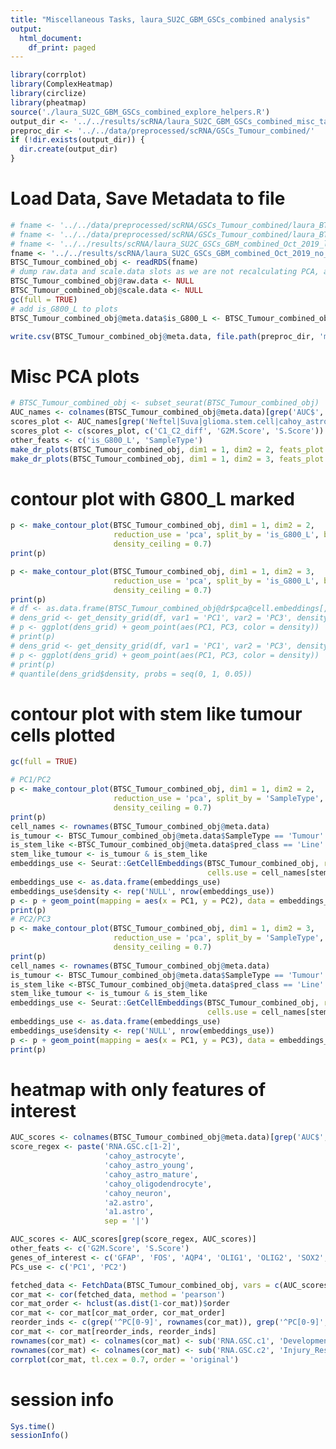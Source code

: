 ```yaml
---
title: "Miscellaneous Tasks, laura_SU2C_GBM_GSCs_combined analysis"
output:
  html_document:
    df_print: paged
---
```


``` r
library(corrplot)
library(ComplexHeatmap)
library(circlize)
library(pheatmap)
source('./laura_SU2C_GBM_GSCs_combined_explore_helpers.R')
output_dir <- '../../results/scRNA/laura_SU2C_GBM_GSCs_combined_misc_tasks'
preproc_dir <- '../../data/preprocessed/scRNA/GSCs_Tumour_combined/'
if (!dir.exists(output_dir)) {
  dir.create(output_dir)
}
```

# Load Data, Save Metadata to file
``` r
# fname <- '../../data/preprocessed/scRNA/GSCs_Tumour_combined/laura_BTSC_Tumour_combined_Oct_2019.rds'
# fname <- '../../data/preprocessed/scRNA/GSCs_Tumour_combined/laura_BTSC_Tumour_combined_Oct_2019_no_G800_L.rds'
# fname <- '../../results/scRNA/laura_SU2C_GSCs_GBM_combined_Oct_2019_logistic/logistic_regression_T_v_L_seurat.rds'
fname <- '../../results/scRNA/laura_SU2C_GSCs_GBM_combined_Oct_2019_no_G800_L_logistic/logistic_regression_T_v_L_seurat.rds'
BTSC_Tumour_combined_obj <- readRDS(fname)
# dump raw.data and scale.data slots as we are not recalculating PCA, and not pulling anything from these slots for plotting
BTSC_Tumour_combined_obj@raw.data <- NULL
BTSC_Tumour_combined_obj@scale.data <- NULL
gc(full = TRUE)
# add is_G800_L to plots
BTSC_Tumour_combined_obj@meta.data$is_G800_L <- BTSC_Tumour_combined_obj@meta.data$SampleID == 'G800_L'

write.csv(BTSC_Tumour_combined_obj@meta.data, file.path(preproc_dir, 'metadata_SU2C_GBM_GSCs_combined_Oct_2019_no_G800_L_w_logistic_predictions.csv'))

```

# Misc PCA plots

``` r


# BTSC_Tumour_combined_obj <- subset_seurat(BTSC_Tumour_combined_obj)
AUC_names <- colnames(BTSC_Tumour_combined_obj@meta.data)[grep('AUC$', colnames(BTSC_Tumour_combined_obj@meta.data))]
scores_plot <- AUC_names[grep('Neftel|Suva|glioma.stem.cell|cahoy_astrocyte', AUC_names)]
scores_plot <- c(scores_plot, c('C1_C2_diff', 'G2M.Score', 'S.Score'))
other_feats <- c('is_G800_L', 'SampleType')
make_dr_plots(BTSC_Tumour_combined_obj, dim1 = 1, dim2 = 2, feats_plot = c(scores_plot, other_feats), reduction.use = 'pca')
make_dr_plots(BTSC_Tumour_combined_obj, dim1 = 1, dim2 = 3, feats_plot = c(scores_plot, other_feats), reduction.use = 'pca')

```

# contour plot with G800_L marked

``` r
p <- make_contour_plot(BTSC_Tumour_combined_obj, dim1 = 1, dim2 = 2, 
                       reduction_use = 'pca', split_by = 'is_G800_L', bins = 3, 
                       density_ceiling = 0.7)
print(p)

p <- make_contour_plot(BTSC_Tumour_combined_obj, dim1 = 1, dim2 = 3, 
                       reduction_use = 'pca', split_by = 'is_G800_L', bins = 3, 
                       density_ceiling = 0.7)
print(p)
# df <- as.data.frame(BTSC_Tumour_combined_obj@dr$pca@cell.embeddings[,c(1,3)])
# dens_grid <- get_density_grid(df, var1 = 'PC1', var2 = 'PC3', density_ceiling = 0.7)
# p <- ggplot(dens_grid) + geom_point(aes(PC1, PC3, color = density))
# print(p)
# dens_grid <- get_density_grid(df, var1 = 'PC1', var2 = 'PC3', density_ceiling = 0.99999)
# p <- ggplot(dens_grid) + geom_point(aes(PC1, PC3, color = density))
# print(p)
# quantile(dens_grid$density, probs = seq(0, 1, 0.05))
```

# contour plot with stem like tumour cells plotted

``` r
gc(full = TRUE)

# PC1/PC2
p <- make_contour_plot(BTSC_Tumour_combined_obj, dim1 = 1, dim2 = 2, 
                       reduction_use = 'pca', split_by = 'SampleType', bins = 3, 
                       density_ceiling = 0.7)
print(p)
cell_names <- rownames(BTSC_Tumour_combined_obj@meta.data)
is_tumour <- BTSC_Tumour_combined_obj@meta.data$SampleType == 'Tumour'
is_stem_like <-BTSC_Tumour_combined_obj@meta.data$pred_class == 'Line' 
stem_like_tumour <- is_tumour & is_stem_like
embeddings_use <- Seurat::GetCellEmbeddings(BTSC_Tumour_combined_obj, reduction.type = 'pca', dims.use = 1:2,
                                            cells.use = cell_names[stem_like_tumour])
embeddings_use <- as.data.frame(embeddings_use)
embeddings_use$density <- rep('NULL', nrow(embeddings_use))
p <- p + geom_point(mapping = aes(x = PC1, y = PC2), data = embeddings_use, color = 'black', size = 1.0)
print(p)
# PC2/PC3
p <- make_contour_plot(BTSC_Tumour_combined_obj, dim1 = 1, dim2 = 3, 
                       reduction_use = 'pca', split_by = 'SampleType', bins = 3, 
                       density_ceiling = 0.7)
print(p)
cell_names <- rownames(BTSC_Tumour_combined_obj@meta.data)
is_tumour <- BTSC_Tumour_combined_obj@meta.data$SampleType == 'Tumour'
is_stem_like <-BTSC_Tumour_combined_obj@meta.data$pred_class == 'Line' 
stem_like_tumour <- is_tumour & is_stem_like
embeddings_use <- Seurat::GetCellEmbeddings(BTSC_Tumour_combined_obj, reduction.type = 'pca', dims.use = 1:3,
                                            cells.use = cell_names[stem_like_tumour])
embeddings_use <- as.data.frame(embeddings_use)
embeddings_use$density <- rep('NULL', nrow(embeddings_use))
p <- p + geom_point(mapping = aes(x = PC1, y = PC3), data = embeddings_use, color = 'black', size = 1.0)
print(p)
```

<!-- # misc pca plots with new embeddings -->

<!-- ``` {r} -->
<!-- for (feat in c(scores_plot, other_feats)) { -->
<!--   p <- scatter_generic(embeddings_df, var1 = 'sum_PC1_PC3', var2 = 'sum_PC1_PC2', filter_by = NULL, -->
<!--                        filter_class = NULL, pt.size = 0.5, color_by = feat) -->
<!--   p <- p + ggtitle(feat) -->
<!--   print(p) -->
<!-- } -->

<!-- p <- scatter_generic(embeddings_df, var1 = 'glioma.stem.cell_AUC', var2 = 'C1_C2_diff', filter_by = NULL, -->
<!--                        filter_class = NULL, pt.size = 0.5, color_by = 'SampleType') -->
<!-- p <- p + ggtitle(feat) -->
<!-- print(p) -->
<!-- ``` -->




# heatmap with only features of interest

``` r

AUC_scores <- colnames(BTSC_Tumour_combined_obj@meta.data)[grep('AUC$', colnames(BTSC_Tumour_combined_obj@meta.data))]
score_regex <- paste('RNA.GSC.c[1-2]',
                     'cahoy_astrocyte',
                     'cahoy_astro_young',
                     'cahoy_astro_mature',
                     'cahoy_oligodendrocyte',
                     'cahoy_neuron',
                     'a2.astro',
                     'a1.astro',
                     sep = '|')

AUC_scores <- AUC_scores[grep(score_regex, AUC_scores)]
other_feats <- c('G2M.Score', 'S.Score')
genes_of_interest <- c('GFAP', 'FOS', 'AQP4', 'OLIG1', 'OLIG2', 'SOX2', 'CD44')
PCs_use <- c('PC1', 'PC2')

fetched_data <- FetchData(BTSC_Tumour_combined_obj, vars = c(AUC_scores, genes_of_interest, PCs_use, other_feats))
cor_mat <- cor(fetched_data, method = 'pearson')
cor_mat_order <- hclust(as.dist(1-cor_mat))$order
cor_mat <- cor_mat[cor_mat_order, cor_mat_order]
reorder_inds <- c(grep('^PC[0-9]', rownames(cor_mat)), grep('^PC[0-9]', rownames(cor_mat), invert = TRUE))
cor_mat <- cor_mat[reorder_inds, reorder_inds]
rownames(cor_mat) <- colnames(cor_mat) <- sub('RNA.GSC.c1', 'Developmental', rownames(cor_mat))
rownames(cor_mat) <- colnames(cor_mat) <- sub('RNA.GSC.c2', 'Injury_Response', rownames(cor_mat))
corrplot(cor_mat, tl.cex = 0.7, order = 'original')

```

<!-- # heatmap of 'stem like' and non-stem like cells and features of interest -->

<!-- ``` {r} -->
<!-- # if stem like, predicted class under logistic regression model should have been stem -->
<!-- stem_like <- BTSC_Tumour_combined_obj$pred_class == 'Line' -->
<!-- SampleType <- BTSC_Tumour_combined_obj$SampleType -->
<!-- order_by_stem <- order(stem_like) -->
<!-- fetched_data <- fetched_data[order_by_stem,] -->
<!-- stem_like <- stem_like[order_by_stem] -->
<!-- SampleType <- SampleType[order_by_stem] -->

<!-- # heatmap for all samples -->
<!-- hclust_pc1_pc2 <- hclust(dist(fetched_data[,c('PC_1', 'PC_2')]), method = 'complete') -->
<!-- top_ann <- HeatmapAnnotation(df = data.frame(stem_like = stem_like, sample_type = SampleType), -->
<!--                             col = list(stem_like = c('TRUE' = 'turquoise', -->
<!--                                                       'FALSE' = 'magenta'), -->
<!--                                        sample_type = c('Line' = 'blue', -->
<!--                                                         'Tumour' = 'red'))) -->

<!-- hm <- Heatmap(t(scale(fetched_data)), show_column_names = FALSE, cluster_columns = hclust_pc1_pc2, -->
<!--               top_annotation = top_ann) -->
<!-- draw(hm) -->

<!-- # heatmap for just tumour samples -->
<!-- tumour_inds <- which(SampleType == 'Tumour') -->
<!-- # hclust_pc1_pc2_tumour <- hclust(dist(fetched_data[tumour_inds, c('PC_1', 'PC_2')]), method = 'complete') -->
<!-- top_ann_tumour <- HeatmapAnnotation(df = data.frame(stem_like = stem_like[tumour_inds],  -->
<!--                                                     sample_type = SampleType[tumour_inds]), -->
<!--                                     col = list(stem_like = c('TRUE' = 'turquoise', -->
<!--                                                       'FALSE' = 'magenta'), -->
<!--                                        sample_type = c('Line' = 'blue', -->
<!--                                                         'Tumour' = 'red'))) -->
<!-- hm <- Heatmap(t(scale(fetched_data[tumour_inds,])), show_column_names = FALSE, cluster_columns = FALSE, -->
<!--               top_annotation = top_ann_tumour) -->
<!-- draw(hm) -->
<!-- # # rownames(mat_col) <- colnames(mat) -->
<!-- #  -->
<!-- # # List with colors for each annotation. -->
<!-- # mat_colors <- list(stem_like = c('turquoise', 'magenta'), -->
<!-- #                    sample_type = c('red', 'blue')) -->
<!-- # names(mat_colors$stem_like) <- unique(annotation_df$stem_like) -->
<!-- # names(mat_colors$sample_type) <- unique(annotation_df$sample_type) -->

<!-- # pheatmap( -->
<!-- #   mat               = t(fetched_data), -->
<!-- #   color             = inferno(10), -->
<!-- #   border_color      = NA, -->
<!-- #   show_colnames     = FALSE, -->
<!-- #   show_rownames     = FALSE, -->
<!-- #   annotation_col    = annotation_df, -->
<!-- #   annotation_colors = NULL, -->
<!-- #   drop_levels       = FALSE, -->
<!-- #   fontsize          = 14, -->
<!-- #   main              = "Default Heatmap" -->
<!-- # ) -->

<!-- ``` -->


<!-- # ``` {r} -->
<!-- # rm(BTSC_Tumour_combined_obj) -->
<!-- # gc(full = TRUE) -->
<!-- # ``` -->

<!-- # association of features within tumour -->

<!-- ``` {r} -->
<!-- tumour_inp_file <- '/home/owenwhitley/projects/su2c_v2/data/preprocessed/scRNA/GSCs_Tumour_combined/GBM_Tumour_seurat_v3.rds' -->
<!-- tumour_html_output_dir <- './laura_SU2C_GBM_repreprocess' -->
<!-- tumour_data <- readRDS(file = tumour_inp_file) -->
<!-- AUC_scores <- colnames(tumour_data@meta.data)[grep('AUC$', colnames(tumour_data@meta.data))] -->
<!-- score_regex <- paste('RNA.GSC.c[1-2]', -->
<!--                      'glioma.stem.cell', -->
<!--                      'Zhong_NPCs_upreg', -->
<!--                      'nowakowski_(RG-early|IPC-div[1-2])', -->
<!--                      'cahoy',  -->
<!--                      'a[1-2].astro', -->
<!--                      'tirosh', -->
<!--                      sep = '|') -->
<!-- AUC_scores <- AUC_scores[grep(score_regex, AUC_scores)] -->
<!-- other_feats <- c('PC_1', 'PC_2', 'PC_3', 'CC.Difference', 'G2M.Score', 'S.Score', 'C1_C2_diff') -->
<!-- fetched_data <- FetchData(tumour_data, vars = c(AUC_scores, other_feats)) -->

<!-- cor_mat <- cor(fetched_data, method = 'spearman') -->
<!-- cor_mat_order <- hclust(as.dist(1-cor_mat))$order -->
<!-- cor_mat <- cor_mat[cor_mat_order, cor_mat_order] -->

<!-- corrplot::corrplot(cor_mat, tl.cex = 0.5) -->

<!-- ``` -->

<!-- # association of c1/c2 gradient with various pathways in tumour -->

<!-- ``` {r} -->
<!-- # load in pathways from gmt file -->
<!-- capt_out <- capture.output(pathway_genesets <- -->
<!--                              GSA.read.gmt('/home/owenwhitley/GSEA/gmts/Human_GOBP_AllPathways_no_GO_iea_December_01_2018_symbol.gmt') -->
<!--           ) -->
<!-- rm(capt_out) -->
<!-- # sanity check on pathways -->
<!-- any(as.logical(lapply(pathway_genesets$genesets, FUN = function(x) {any(x == '')}))) -->
<!-- all(as.logical(lapply(pathway_genesets$genesets, FUN = function(x) {any(x == '')}))) -->
<!-- # there are some empty entries due to a parsing bug. fix for all genesets -->
<!-- pathway_genesets$genesets <- lapply(pathway_genesets$genesets, FUN = function(x) {return(x[-which(x == '')])}) -->
<!-- any(as.logical(lapply(pathway_genesets$genesets, FUN = function(x) {any(x == '')}))) -->
<!-- head(pathway_genesets$genesets[1:5]) -->
<!-- # filter all genesets first for genese in our 'master geneset' -->
<!-- tumour_logNorm <- GetAssayData(tumour_data, assay = 'RNA', slot = 'data') -->
<!-- valid_genes <- rownames(tumour_logNorm) -->
<!-- # valid_genes <- sample(valid_genes, replace = FALSE, size = 500) -->
<!-- pathway_genesets$genesets <- lapply(pathway_genesets$genesets, FUN = function(x) {return(x[x %in% valid_genes])}) -->
<!-- # then filter by geneset size -->
<!-- min_size = 15 -->
<!-- max_size = 200 -->
<!-- passes_size_thresh <- as.logical(lapply(pathway_genesets$genesets, FUN = function(x) { -->
<!--   return(length(x) > min_size && length(x) < max_size) -->
<!-- })) -->
<!-- pathway_genesets <- lapply(pathway_genesets, FUN = function(x) {return(x[which(passes_size_thresh)])}) -->
<!-- length(which(passes_size_thresh)) -->

<!-- # Correlate genes with RNA.GSC.c1 signature and RNA.GSC.c2 signature (specifically difference between the 2) -->
<!-- # see preprocess_GeneSets.Rmd script for more details -->


<!-- correlate_var_w_genes <- function(var1, data_mat, method = 'spearman', FDR = 0.10) { -->
<!--   cor_vals <- apply(data_mat, MARGIN = 2, FUN = function(x) { -->
<!--     cor_val <- cor(x, var1, method = method) -->
<!--   }) -->
<!--   pvals <- apply(data_mat, MARGIN = 2, FUN = function(x) { -->
<!--     cor_pval <- cor.test(x, var1, method = method)$p.value -->
<!--   }) -->
<!--   cor_results <- data.frame(cor = cor_vals, pval = pvals) -->
<!--   cor_results$p_adj <- p.adjust(cor_results$pval, method = 'BH') -->
<!--   cor_results <- cor_results[order(cor_results$cor, decreasing = TRUE),] -->
<!--   # get possitively and negatively associated features from data_mat -->
<!--   pos_assoc <- rownames(cor_results[cor_results$cor > 0 & cor_results$p_adj < FDR,]) -->
<!--   neg_assoc <- rownames(cor_results[cor_results$cor < 0 & cor_results$p_adj < FDR,]) -->
<!--   return(list(cor_results = cor_results, -->
<!--               pos_assoc = pos_assoc, -->
<!--               neg_assoc = neg_assoc)) -->
<!-- } -->

<!-- suppressWarnings({ -->
<!--   cor_results_C1_C2_diff <- correlate_var_w_genes(var1 = tumour_data$C1_C2_diff, -->
<!--                                                    data_mat = t(tumour_logNorm)) -->
<!-- }) -->


<!-- # run fisher's exact test for each geneset/pathway pair for 2 genesets, C1 associated genes, -->
<!-- # C2 associati -->
<!-- enriched_pathways_results <- run_fisher_pathways(genesets = list(C1_assoc_tumour = cor_results_C1_C2_diff$pos_assoc, -->
<!--                                                                  C2_assoc_tumour = cor_results_C1_C2_diff$neg_assoc), -->
<!--                                                  GSA_gmt = pathway_genesets, -->
<!--                                                  master.set = valid_genes, -->
<!--                                                  FDR = 0.1) -->
<!-- # C1 (proneural) associated pathways -->
<!-- enriched_pathways_results[enriched_pathways_results$geneset == 'C1_assoc_tumour',] -->
<!-- # C2 (Immuno-Mesenchymal) associated -->
<!-- enriched_pathways_results[enriched_pathways_results$geneset == 'C2_assoc_tumour',] -->

<!-- # write results to files -->
<!-- write.csv(enriched_pathways_results[enriched_pathways_results$geneset == 'C1_assoc_tumour',], -->
<!--           file = file.path(output_dir, 'tumour_RNA_GSC_c1_assoc_pathways.csv')) -->

<!-- write.csv(enriched_pathways_results[enriched_pathways_results$geneset == 'C2_assoc_tumour',], -->
<!--           file = file.path(output_dir, 'tumour_RNA_GSC_c2_assoc_pathways.csv')) -->
<!-- ``` -->

<!-- # do the same, but for 'glioma stem cell AUC' associated genes -->

<!-- ``` {r} -->
<!-- # association of genes with glioma stem cell AUCell score -->
<!-- suppressWarnings({ -->
<!--   cor_results_glioma_stem_cell <- correlate_var_w_genes(var1 = tumour_data$glioma.stem.cell_AUC, -->
<!--                                                    data_mat = t(tumour_logNorm)) -->
<!-- }) -->

<!-- # run fisher's exact test for each geneset/pathway pair for 2 genesets, C1 associated genes, -->
<!-- # C2 associati -->
<!-- enriched_pathways_results <- run_fisher_pathways(genesets = list(GSC_assoc_tumour = cor_results_glioma_stem_cell$pos_assoc, -->
<!--                                                                  nonGSC_assoc_tumour = cor_results_glioma_stem_cell$neg_assoc), -->
<!--                                                  GSA_gmt = pathway_genesets, -->
<!--                                                  master.set = valid_genes, -->
<!--                                                  FDR = 0.1) -->
<!-- # glioma stem cell score positively associated pathways -->
<!-- enriched_pathways_results[enriched_pathways_results$geneset == 'GSC_assoc_tumour',] -->
<!-- # glioma stem cell score negatively associated pathways -->
<!-- enriched_pathways_results[enriched_pathways_results$geneset == 'nonGSC_assoc_tumour',] -->

<!-- # write results to files -->
<!-- write.csv(enriched_pathways_results[enriched_pathways_results$geneset == 'GSC_assoc_tumour',], -->
<!--           file = file.path(output_dir, 'tumour_GSC_assoc_pathways.csv')) -->

<!-- write.csv(enriched_pathways_results[enriched_pathways_results$geneset == 'nonGSC_assoc_tumour',], -->
<!--           file = file.path(output_dir, 'tumour_nonGSC_assoc_pathways.csv')) -->
<!-- ``` -->

# session info

``` r
Sys.time()
sessionInfo()
```

